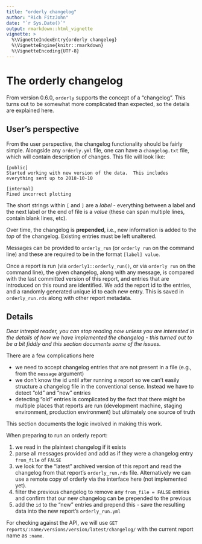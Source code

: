 ```yaml
---
title: "orderly changelog"
author: "Rich FitzJohn"
date: "`r Sys.Date()`"
output: rmarkdown::html_vignette
vignette: >
  %\VignetteIndexEntry{orderly changelog}
  %\VignetteEngine{knitr::rmarkdown}
  %\VignetteEncoding{UTF-8}
---
```


# The orderly changelog

From version 0.6.0, `orderly` supports the concept of a
"changelog".  This turns out to be somewhat more complicated than
expected, so the details are explained here.

## User's perspective

From the user perspective, the changelog functionality should be
fairly simple.  Alongside any `orderly.yml` file, one can have a
`changelog.txt` file, which will contain description of changes.
This file will look like:

```plain
[public]
Started working with new version of the data.  This includes
everything sent up to 2018-10-10

[internal]
Fixed incorrect plotting
```

The short strings within `[` and `]` are a _label_ - everything
between a label and the next label or the end of file is a _value_
(these can span multiple lines, contain blank lines, etc).

Over time, the changelog is **prepended**, i.e., new information is
added to the _top_ of the changelog.  Existing entries must be left
unaltered.

Messages can be provided to `orderly_run` (or `orderly run` on the command line) and these are required to be in the format `[label] value`.

Once a report is run (via `orderly1::orderly_run()`, or via `orderly run` on the command line), the given changelog, along with any
message, is compared with the last committed version of this report,
and entries that are introduced on this round are identified.  We add
the report id to the entries, and a randomly generated unique id to each new entry.  This is saved in `orderly_run.rds` along with other report metadata.

## Details

_Dear intrepid reader, you can stop reading now unless you are interested in the details of how we have implemented the changelog - this turned out to be a bit fiddly and this section documents some of the issues._

There are a few complications here

* we need to accept changelog entries that are not present in a file (e.g., from the `message` argument)
* we don't know the id until after running a report so we can't easily structure a changelog file in the conventional sense.  Instead we have to detect "old" and "new" entries
* detecting "old" entries is complicated by the fact that there might be multiple places that reports are run (development machine, staging environment, production environment) but ultimately one source of truth

This section documents the logic involved in making this work.

When preparing to run an orderly report:

1. we read in the plaintext changelog if it exists
1. parse all messages provided and add as if they were a changelog entry `from_file` of `FALSE`
1. we look for the "latest" archived version of this report and read the changelog from that report's `orderly_run.rds` file.  Alternatively we can use a remote copy of orderly via the interface here (not implemented yet).
1. filter the previous changelog to remove any `from_file = FALSE` entries and confirm that our new changelog can be prepended to the previous
1. add the `id` to the "new" entries and prepend this - save the resulting data into the new report's `orderly_run.yml`

For checking against the API, we will use `GET reports/:name/versions/version/latest/changelog/` with the current report name as `:name`.
